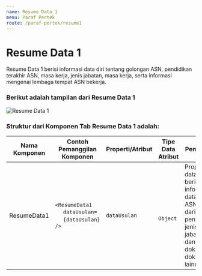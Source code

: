 ```yaml
---
name: Resume Data 1
menu: Paraf Pertek
route: /paraf-pertek/resume1
---
```


# Resume Data 1


Resume Data 1 berisi informasi data diri tentang golongan ASN,
pendidikan terakhir ASN, masa kerja,
jenis jabatan, masa kerja, serta informasi mengenai lembaga tempat ASN
bekerja.

### Berikut adalah tampilan dari Resume Data 1

![Resume Data 1](../../src/img/paraf-pertek/StepOnePP_ResumeData1.png)


### Struktur dari Komponen Tab Resume Data 1 adalah:

| Nama Komponen | Contoh Pemanggilan <br/> Komponen                                                                                              | Properti/Atribut | Tipe Data <br/> Atribut | Penjelasan                                                                                                                        |
| ------------- | ------------------------------------------------------------------------------------------------------------------------------ | ---------------- | ----------------------- | -------------------------------------------------------------------------------------------------------------                     |
| ResumeData1   | `<ResumeData1` <br/> &nbsp;&nbsp;&nbsp;&nbsp;&nbsp;`dataUsulan=` <br/> &nbsp;&nbsp;&nbsp;&nbsp;&nbsp;`{dataUsulan}` <br/> `/>` | `dataUsulan`     | ` Object`               | Properti dataUsulan berisi informasi <br/> data diri ASN muali dari pendidikan, jenis jabatan, <br/> dan dokumen-dokumen lainnya  |


